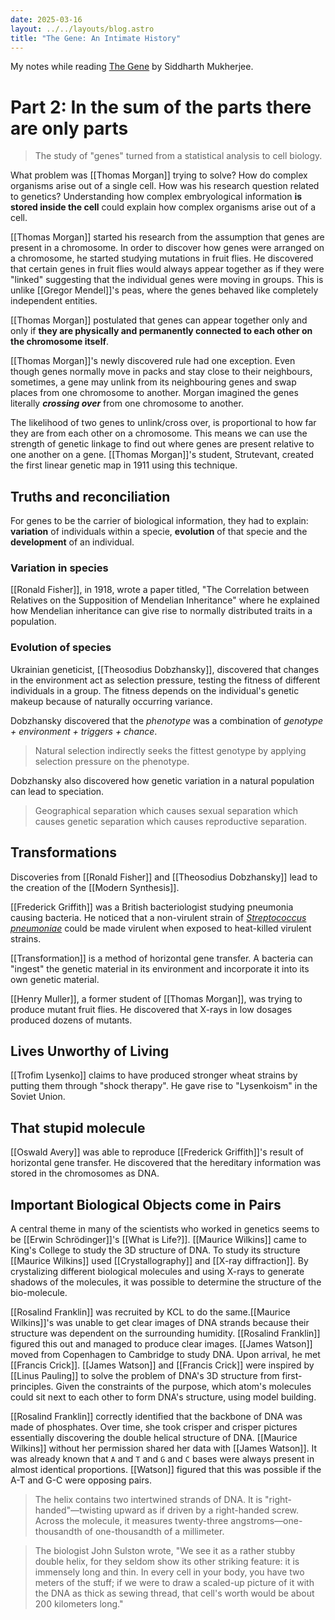```yaml
---
date: 2025-03-16
layout: ../../layouts/blog.astro
title: "The Gene: An Intimate History"
---
```

My notes while reading [The Gene](https://www.goodreads.com/book/show/28780555-the-gene) by Siddharth Mukherjee.

# Part 2:  In the sum of the parts there are only parts
> The study of "genes" turned from a statistical analysis to cell biology. 

What problem was [[Thomas Morgan]] trying to solve? How do complex organisms arise out of a single cell.
How was his research question related to genetics? Understanding how complex embryological information **is stored inside the cell** could explain how complex organisms arise out of a cell.

[[Thomas Morgan]] started his research from the assumption that genes are present in a chromosome. 
In order to discover how genes were arranged on a chromosome, he started studying mutations in fruit flies. He discovered that certain genes in fruit flies would always appear together as if they were "linked" suggesting that the individual genes were moving in groups. This is unlike [[Gregor Mendel]]'s peas, where the genes behaved like completely independent entities. 

[[Thomas Morgan]] postulated that genes can appear together only and only if **they are physically and permanently connected to each other on the chromosome itself**. 

[[Thomas Morgan]]'s newly discovered rule had one exception. Even though genes normally move in packs and stay close to their neighbours, sometimes, a gene may unlink from its neighbouring genes and swap places from one chromosome to another. Morgan imagined the genes literally ***crossing over*** from one chromosome to another. 

The likelihood of two genes to unlink/cross over, is proportional to how far they are from each other on a chromosome. This means we can use the strength of genetic linkage to find out where genes are present relative to one another on a gene. [[Thomas Morgan]]'s student, Strutevant, created the first linear genetic map in 1911 using this technique.

## Truths and reconciliation 
For genes to be the carrier of biological information, they had to explain: **variation** of individuals within a specie, **evolution** of that specie and the **development** of an individual. 

### Variation in species 
[[Ronald Fisher]], in 1918, wrote a paper titled, "The Correlation between Relatives on the Supposition of Mendelian Inheritance" where he explained how Mendelian inheritance can give rise to normally distributed traits in a population. 

### Evolution of species 
Ukrainian geneticist, [[Theosodius Dobzhansky]], discovered that changes in the environment act as selection pressure, testing the fitness of different individuals in a group. The fitness depends on the individual's genetic makeup because of naturally occurring variance.

Dobzhansky discovered that the *phenotype* was a combination of *genotype + environment + triggers + chance*. 
> Natural selection indirectly seeks the fittest genotype by applying selection pressure on the phenotype.

Dobzhansky also discovered how genetic variation in a natural population can lead to speciation. 
> Geographical separation which causes sexual separation which causes genetic separation which causes reproductive separation.

## Transformations
Discoveries from [[Ronald Fisher]] and [[Theosodius Dobzhansky]] lead to the creation of the [[Modern Synthesis]].

[[Frederick Griffith]] was a British bacteriologist studying pneumonia causing bacteria. He noticed that a non-virulent strain of _[Streptococcus pneumoniae](https://en.wikipedia.org/wiki/Streptococcus_pneumoniae)_ could be made virulent when exposed to heat-killed virulent strains.

[[Transformation]] is a method of horizontal gene transfer. A bacteria can "ingest" the genetic material in its environment and incorporate it into its own genetic material.

[[Henry Muller]], a former student of [[Thomas Morgan]], was trying to produce mutant fruit flies. He discovered that X-rays in low dosages produced dozens of mutants.

## Lives Unworthy of Living
[[Trofim Lysenko]] claims to have produced stronger wheat strains by putting them through "shock therapy". He gave rise to "Lysenkoism" in the Soviet Union.

## That stupid molecule
[[Oswald Avery]] was able to reproduce [[Frederick Griffith]]'s result of horizontal gene transfer. He discovered that the hereditary information was stored in the chromosomes as DNA.

## Important Biological Objects come in Pairs
A central theme in many of the scientists who worked in genetics seems to be [[Erwin Schrödinger]]'s [[What is Life?]]. [[Maurice Wilkins]] came to King's College to study the 3D structure of DNA. To study its structure [[Maurice Wilkins]] used [[Crystallography]] and [[X-ray diffraction]]. By crystalizing different biological molecules and using X-rays to generate shadows of the molecules, it was possible to determine the structure of the bio-molecule.

[[Rosalind Franklin]] was recruited by KCL to do the same.[[Maurice Wilkins]]'s was unable to get clear images of DNA strands because their structure was dependent on the surrounding humidity. [[Rosalind Franklin]] figured this out and managed to produce clear images. [[James Watson]] moved from Copenhagen to Cambridge to study DNA. Upon arrival, he met [[Francis Crick]]. [[James Watson]] and [[Francis Crick]] were inspired by [[Linus Pauling]] to solve the problem of DNA's 3D structure from first-principles. Given the constraints of the purpose, which atom's molecules could sit next to each other to form DNA's structure, using model building.

[[Rosalind Franklin]] correctly identified that the backbone of DNA was made of phosphates. Over time, she took crisper and crisper pictures essentially discovering the double helical structure of DNA. [[Maurice Wilkins]] without her permission shared her data with [[James Watson]]. It was already known that `A` and `T` and `G` and `C` bases were always present in almost identical proportions. [[Watson]] figured that this was possible if the A-T and G-C were opposing pairs.

> The helix contains two intertwined strands of DNA. It is "right-handed"—twisting upward as if driven by a right-handed screw. Across the molecule, it measures twenty-three angstroms—one-thousandth of one-thousandth of a millimeter.

> The biologist John Sulston wrote, "We see it as a rather stubby double helix, for they seldom show its other striking feature: it is immensely long and thin. In every cell in your body, you have two meters of the stuff; if we were to draw a scaled-up picture of it with the DNA as thick as sewing thread, that cell's worth would be about 200 kilometers long."